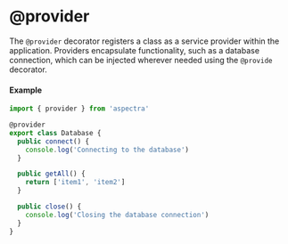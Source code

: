 # @provider

The `@provider` decorator registers a class as a service provider within the
application. Providers encapsulate functionality, such as a database
connection, which can be injected wherever needed using the `@provide`
decorator.

#### Example

```typescript filename="src/providers/database.ts"
import { provider } from 'aspectra'

@provider
export class Database {
  public connect() {
    console.log('Connecting to the database')
  }

  public getAll() {
    return ['item1', 'item2']
  }

  public close() {
    console.log('Closing the database connection')
  }
}
```
